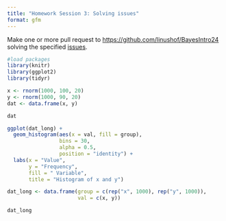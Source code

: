 ```yaml
---
title: "Homework Session 3: Solving issues"
format: gfm
---
```


Make one or more pull request to <https://github.com/linushof/BayesIntro24> solving the specified [issues](https://github.com/linushof/BayesIntro24/issues).

```r
#load packages
library(knitr)
library(ggplot2)
library(tidyr)
```

```r
x <- rnorm(1000, 100, 20)
y <- rnorm(1000, 90, 20)
dat <- data.frame(x, y)
```

```r
dat
```

```r
ggplot(dat_long) +
  geom_histogram(aes(x = val, fill = group), 
                 bins = 30, 
                 alpha = 0.5, 
                 position = "identity") +
  labs(x = "Value",
       y = "Frequency",
       fill = " Variable",
       title = "Histogram of x and y")
```

```r
dat_long <- data.frame(group = c(rep("x", 1000), rep("y", 1000)), 
                       val = c(x, y))
```

```r
dat_long
```
